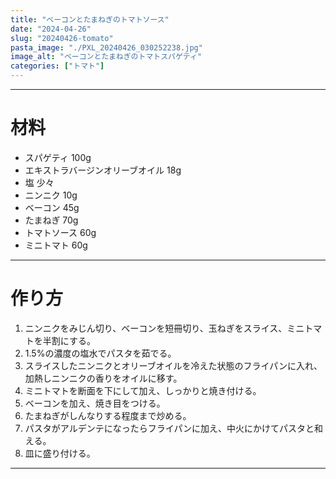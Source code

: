 ```yaml
---
title: "ベーコンとたまねぎのトマトソース"
date: "2024-04-26"
slug: "20240426-tomato"
pasta_image: "./PXL_20240426_030252238.jpg"
image_alt: "ベーコンとたまねぎのトマトスパゲティ"
categories: ["トマト"]
---
```


---

# 材料

- スパゲティ 100g
- エキストラバージンオリーブオイル 18g
- 塩 少々
- ニンニク 10g
- ベーコン 45g
- たまねぎ 70g
- トマトソース 60g
- ミニトマト 60g

---

# 作り方

1. ニンニクをみじん切り、ベーコンを短冊切り、玉ねぎをスライス、ミニトマトを半割にする。
2. 1.5%の濃度の塩水でパスタを茹でる。
3. スライスしたニンニクとオリーブオイルを冷えた状態のフライパンに入れ、加熱しニンニクの香りをオイルに移す。
4. ミニトマトを断面を下にして加え、しっかりと焼き付ける。
5. ベーコンを加え、焼き目をつける。
6. たまねぎがしんなりする程度まで炒める。
7. パスタがアルデンテになったらフライパンに加え、中火にかけてパスタと和える。
8. 皿に盛り付ける。

---
